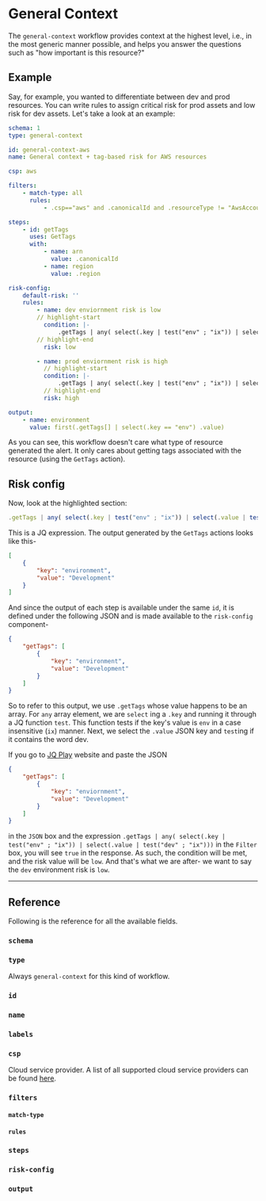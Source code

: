 # General Context

The `general-context` workflow provides context at the highest level, i.e., in the most generic manner possible, and helps you answer the questions such as "how important is this resource?"

## Example

Say, for example, you wanted to differentiate between dev and prod resources. You can write rules to assign critical risk for prod assets and low risk for dev assets. Let's take a look at
an example:

```yaml title="content/workflows/csp/aws/general-context/general-context.yaml"
schema: 1
type: general-context

id: general-context-aws
name: General context + tag-based risk for AWS resources

csp: aws

filters:
    - match-type: all
      rules:
          - .csp=="aws" and .canonicalId and .resourceType != "AwsAccount"

steps:
    - id: getTags
      uses: GetTags
      with:
          - name: arn
            value: .canonicalId
          - name: region
            value: .region

risk-config:
    default-risk: ''
    rules:
        - name: dev enviornment risk is low
        // highlight-start
          condition: |-
              .getTags | any( select(.key | test("env" ; "ix")) | select(.value | test("dev" ; "ix")))
        // highlight-end
          risk: low

        - name: prod enviornment risk is high
          // highlight-start
          condition: |-
              .getTags | any( select(.key | test("env" ; "ix")) | select(.value | test("prod" ; "ix")))
          // highlight-end
          risk: high

output:
    - name: environment
      value: first(.getTags[] | select(.key == "env") .value)
```

As you can see, this workflow doesn't care what type of resource generated the alert. It only cares about getting tags associated with the resource (using the `GetTags` action).

## Risk config

Now, look at the highlighted section:

```javascript
.getTags | any( select(.key | test("env" ; "ix")) | select(.value | test("dev" ; "ix")))
```

This is a JQ expression. The output generated by the `GetTags` actions looks like this-

```json
[
	{
		"key": "environment",
		"value": "Development"
	}
]
```

And since the output of each step is available under the same `id`, it is defined under the following JSON and is made available to the `risk-config` component-

```json
{
	"getTags": [
		{
			"key": "environment",
			"value": "Development"
		}
	]
}
```

So to refer to this output, we use `.getTags` whose value happens to be an array. For `any` array element, we are `select` ing a `.key` and running it through a JQ function `test`.
This function tests if the key's value is `env` in a case insensitive (`ix`) manner. Next, we select the `.value` JSON key and `test`ing if it contains the word dev.

If you go to [JQ Play](https://jqplay.org/) website and paste the JSON

```json
{
	"getTags": [
		{
			"key": "enviornment",
			"value": "Development"
		}
	]
}
```

in the `JSON` box and the expression `.getTags | any( select(.key | test("env" ; "ix")) | select(.value | test("dev" ; "ix")))` in the `Filter` box, you will see `true` in the response.
As such, the condition will be met, and the risk value will be `low`. And that's what we are after- we want to say the `dev` environment risk is `low`.

---

## Reference

Following is the reference for all the available fields.


### `schema`

<Schema />

### `type`

Always `general-context` for this kind of workflow.

### `id`

<Id />

### `name`

<Name />

### `labels`

<Labels />

### `csp`

Cloud service provider. A list of all supported cloud service providers can be found [here](https://github.com/dassana-io/dassana/blob/main/content/schemas/resource-hierarchy/resource-hierarchy.yaml).

### `filters`

<Filters />

#### `match-type`

<MatchType />

#### `rules`

<RuleSyntax />

### `steps`

<Steps />

### `risk-config`

<RiskConfig />

### `output`

<Output />
